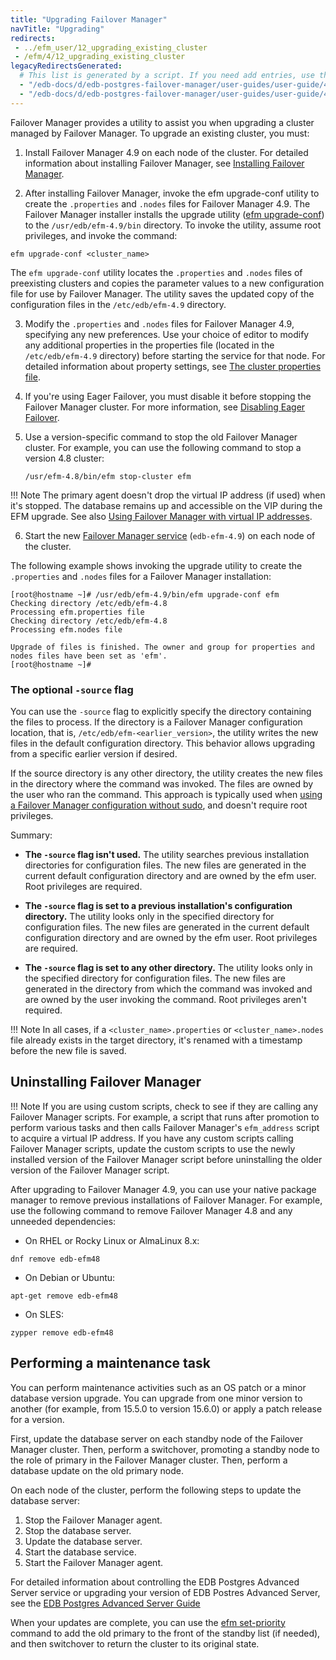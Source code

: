 ```yaml
---
title: "Upgrading Failover Manager"
navTitle: "Upgrading"
redirects:
 - ../efm_user/12_upgrading_existing_cluster
 - /efm/4/12_upgrading_existing_cluster
legacyRedirectsGenerated:
  # This list is generated by a script. If you need add entries, use the `legacyRedirects` key.
  - "/edb-docs/d/edb-postgres-failover-manager/user-guides/user-guide/4.0/upgrading_existing_cluster.html"
  - "/edb-docs/d/edb-postgres-failover-manager/user-guides/user-guide/4.1/upgrading_existing_cluster.html"
---
```


<div id="upgrading_existing_cluster" class="registered_link"></div>

Failover Manager provides a utility to assist you when upgrading a cluster managed by Failover Manager. To upgrade an existing cluster, you must:

1.  Install Failover Manager 4.9 on each node of the cluster. For detailed information about installing Failover Manager, see [Installing Failover Manager](installing).

2.  After installing Failover Manager, invoke the efm upgrade-conf utility to create the `.properties` and `.nodes` files for Failover Manager 4.9. The Failover Manager installer installs the upgrade utility ([efm upgrade-conf](07_using_efm_utility/#efm_upgrade_conf)) to the `/usr/edb/efm-4.9/bin` directory. To invoke the utility, assume root privileges, and invoke the command:

   ```shell
   efm upgrade-conf <cluster_name>
   ```

   The `efm upgrade-conf` utility locates the `.properties` and `.nodes` files of preexisting clusters and copies the parameter values to a new configuration file for use by Failover Manager. The utility saves the updated copy of the configuration files in the `/etc/edb/efm-4.9` directory.

3.  Modify the `.properties` and `.nodes` files for Failover Manager 4.9, specifying any new preferences. Use your choice of editor to modify any additional properties in the properties file (located in the `/etc/edb/efm-4.9` directory) before starting the service for that node. For detailed information about property settings, see [The cluster properties file](04_configuring_efm/01_cluster_properties/#cluster_properties).

4.  If you're using Eager Failover, you must disable it before stopping the Failover Manager cluster. For more information, see [Disabling Eager Failover](04_configuring_efm/06_configuring_for_eager_failover/#disabling-eager-failover).

5. Use a version-specific command to stop the old Failover Manager cluster. For example, you can use the following command to stop a version 4.8 cluster:

   ```shell
   /usr/efm-4.8/bin/efm stop-cluster efm
   ```
!!! Note
    The primary agent doesn't drop the virtual IP address (if used) when it's stopped. The database remains up and accessible on the VIP during the EFM upgrade. See also [Using Failover Manager with virtual IP addresses](04_configuring_efm/05_using_vip_addresses.mdx).

6. Start the new [Failover Manager service](08_controlling_efm_service/#controlling_efm_service) (`edb-efm-4.9`) on each node of the cluster.

The following example shows invoking the upgrade utility to create the `.properties` and `.nodes` files for a Failover Manager installation:

```text
[root@hostname ~]# /usr/edb/efm-4.9/bin/efm upgrade-conf efm
Checking directory /etc/edb/efm-4.8
Processing efm.properties file
Checking directory /etc/edb/efm-4.8
Processing efm.nodes file

Upgrade of files is finished. The owner and group for properties and nodes files have been set as 'efm'.
[root@hostname ~]#
```

### The optional `-source` flag

You can use the `-source` flag to explicitly specify the directory containing the files to process. If the directory is a Failover Manager configuration location, that is, `/etc/edb/efm-<earlier_version>`, the utility writes the new files in the default configuration directory. This behavior allows upgrading from a specific earlier version if desired.

If the source directory is any other directory, the utility creates the new files in the directory where the command was invoked. The files are owned by the user who ran the command. This approach is typically used when [using a Failover Manager configuration without sudo](04_configuring_efm/04_extending_efm_permissions/#running_efm_without_sudo), and doesn't require root privileges.

Summary:

-  **The `-source` flag isn't used.** The utility searches previous installation directories for configuration files. The new files are generated in the current default configuration directory and are owned by the efm user. Root privileges are required.

-  **The `-source` flag is set to a previous installation's configuration directory.** The utility looks only in the specified directory for configuration files. The new files are generated in the current default configuration directory and are owned by the efm user. Root privileges are required.

-  **The `-source` flag is set to any other directory.** The utility looks only in the specified directory for configuration files. The new files are generated in the directory from which the command was invoked and are owned by the user invoking the command. Root privileges aren't required.

!!! Note
    In all cases, if a `<cluster_name>.properties` or `<cluster_name>.nodes` file already exists in the target directory, it's renamed with a timestamp before the new file is saved.

## Uninstalling Failover Manager

!!! Note
    If you are using custom scripts, check to see if they are calling any Failover Manager scripts. For example, a script that runs after promotion to perform various tasks and then calls Failover Manager's `efm_address` script to acquire a virtual IP address. If you have any custom scripts calling Failover Manager scripts, update the custom scripts to use the newly installed version of the Failover Manager script before uninstalling the older version of the Failover Manager script.

After upgrading to Failover Manager 4.9, you can use your native package manager to remove previous installations of Failover Manager. For example, use the following command to remove Failover Manager 4.8 and any unneeded dependencies:

-   On RHEL or Rocky Linux or AlmaLinux 8.x:

```shell
dnf remove edb-efm48
```

-   On Debian or Ubuntu:

```shell
apt-get remove edb-efm48
```

-   On SLES:

```shell
zypper remove edb-efm48
```

## Performing a maintenance task

You can perform maintenance activities such as an OS patch or a minor database version upgrade. You can upgrade from one minor version to another (for example, from 15.5.0 to version 15.6.0) or apply a patch release for a version.

First, update the database server on each standby node of the Failover Manager cluster. Then, perform a switchover, promoting a standby node to the role of primary in the Failover Manager cluster. Then, perform a database update on the old primary node.

On each node of the cluster, perform the following steps to update the database server:

1.  Stop the Failover Manager agent.
2.  Stop the database server.
3.  Update the database server.
4.  Start the database service.
5.  Start the Failover Manager agent.

For detailed information about controlling the EDB Postgres Advanced Server service or upgrading your version of EDB Postres Advanced Server, see the [EDB Postgres Advanced Server Guide](/epas/latest/)

When your updates are complete, you can use the [efm set-priority](07_using_efm_utility/#efm_set_priority) command to add the old primary to the front of the standby list (if needed), and then switchover to return the cluster to its original state.
